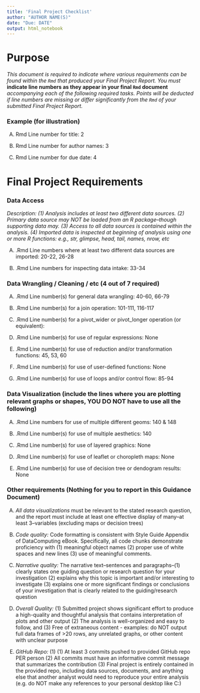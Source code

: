 ```yaml
---
title: 'Final Project Checklist'
author: "AUTHOR NAME(S)"
date: "Due: DATE"
output: html_notebook
---
```


# Purpose

*This document is required to indicate where various requirements can be found within the `Rmd` that produced your Final Project Report.  You must* **indicate line numbers as they appear in your final `Rmd` document** *accompanying each of the following required tasks. Points will be deducted if line numbers are missing or differ significantly from the `Rmd` of your submitted Final Project Report.*  

### Example (for illustration) 

(A) Rmd Line number for title: 2

(B) Rmd Line number for author names: 3

(C) Rmd Line number for due date: 4

# Final Project Requirements


### Data Access

*Description: (1) Analysis includes at least two different data sources. (2) Primary data source may NOT be loaded from an R package--though supporting data may. (3) Access to all data sources is contained within the analysis. (4) Imported data is inspected at beginning of analysis using one or more R functions: e.g., str, glimpse, head, tail, names, nrow, etc*

(A) .Rmd Line numbers where at least two different data sources are imported: 20-22, 26-28


(B) .Rmd Line numbers for inspecting data intake: 33-34


### Data Wrangling / Cleaning / etc (4 out of 7 required)


(A) .Rmd Line number(s) for general data wrangling: 40-60, 66-79


(B) .Rmd Line number(s) for a join operation: 101-111, 116-117


(C) .Rmd Line number(s) for a pivot_wider or pivot_longer operation (or equivalent):


(D) .Rmd Line number(s) for use of regular expressions: None


(E) .Rmd Line number(s) for use of reduction and/or transformation functions: 45, 53, 60


(F) .Rmd Line number(s) for use of user-defined functions: None


(G) .Rmd Line number(s) for use of loops and/or control flow: 85-94





### Data Visualization (include the lines where you are plotting relevant graphs or shapes, YOU DO NOT have to use all the following)


(A) .Rmd Line numbers for use of multiple different geoms: 140 & 148

(B) .Rmd Line number(s) for use of multiple aesthetics: 140

(C) .Rmd Line number(s) for use of layered graphics:  None

(D) .Rmd Line number(s) for use of leaflet or choropleth maps:  None

(E) .Rmd Line number(s) for use of decision tree or dendogram results:    None




### Other requirements (Nothing for you to report in this Guidance Document)

(A) *All data visualizations* must be relevant to the stated research question, and the report must include at least one effective display of many--at least 3--variables (excluding maps or decision trees)

(B) *Code quality:* Code formatting is consistent with Style Guide Appendix of DataComputing eBook. Specifically, all code chunks demonstrate proficiency with (1) meaningful object names (2) proper use of white spaces and new lines (3) use of meaningful comments.

(C) *Narrative quality:* The narrative text--sentences and paragraphs--(1) clearly states one guiding question or research question for your investigation (2) explains why this topic is important and/or interesting to investigate (3) explains one or more significant findings or conclusions of your investigation that is clearly related to the guiding/research question

(D) *Overall Quality:* (1) Submitted project shows significant effort to produce a high-quality and thoughtful analysis that contains interpretation of plots and other output  (2) The analysis is well-organized and easy to follow, and (3) Free of extraneous content - examples: do NOT output full data frames of >20 rows, any unrelated graphs, or other content with unclear purpose

(E) *GitHub Repo:* (1) (1) At least 3 commits pushed to provided GitHub repo PER person (2) All commits must have an informative commit message that summarizes the contribution (3) Final project is entirely contained in the provided repo, including data sources, documents, and anything else that another analyst would need to reproduce your entire analysis (e.g. do NOT make any references to your personal desktop like C:\Users\Omar\STAT184)


